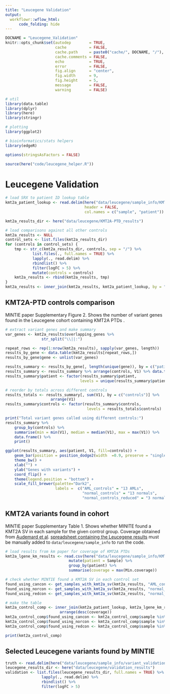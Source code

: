 ```yaml
---
title: "Leucegene Validation"
output:
  workflowr::wflow_html:
      code_folding: hide
---
```


```r
DOCNAME = "Leucegene_Validation"
knitr::opts_chunk$set(autodep        = TRUE,
                      cache          = FALSE,
                      cache.path     = paste0("cache/", DOCNAME, "/"),
                      cache.comments = FALSE,
                      echo           = TRUE,
                      error          = FALSE,
                      fig.align      = "center",
                      fig.width      = 9,
                      fig.height     = 5,
                      message        = FALSE,
                      warning        = FALSE)
```


```r
# util
library(data.table)
library(dplyr)
library(here)
library(stringr)

# plotting
library(ggplot2)

# bioinformatics/stats helpers
library(edgeR)
```


```r
options(stringsAsFactors = FALSE)
```


```r
source(here("code/leucegene_helper.R"))
```

Leucegene Validation
====================


```r
# load SRX to patient ID lookup table
kmt2a_patient_lookup <- read.delim(here("data/leucegene/sample_info/KMT2A-PTD_samples.txt"),
                                   header = FALSE,
                                   col.names = c("sample", "patient"))

kmt2a_results_dir <- here("data/leucegene/KMT2A-PTD_results")

# load comparisons against all other controls
kmt2a_results <- NULL
control_sets <- list.files(kmt2a_results_dir)
for (controls in control_sets) {
    tmp <- str_c(kmt2a_results_dir, controls, sep = "/") %>%
            list.files(., full.names = TRUE) %>%
            lapply(., read.delim) %>%
            rbindlist() %>%
            filter(logFC > 5) %>%
            mutate(controls = controls)
    kmt2a_results <- rbind(kmt2a_results, tmp)
}
kmt2a_results <- inner_join(kmt2a_results, kmt2a_patient_lookup, by = "sample")
```

## KMT2A-PTD controls comparison

MINTIE paper Supplementary Figure 2. Shows the number of variant genes found in the Leucegene
cohort containing KMT2A PTDs . 

```r
# extract variant genes and make summary
var_genes <- kmt2a_results$overlapping_genes %>%
                str_split("\\||:")

repeat_rows <- rep(1:nrow(kmt2a_results), sapply(var_genes, length))
results_by_gene <- data.table(kmt2a_results[repeat_rows,])
results_by_gene$gene <- unlist(var_genes)

results_summary <- results_by_gene[, length(unique(gene)), by = c("patient", "controls")]
results_summary <- results_summary %>% arrange(controls, V1) %>% data.table()
results_summary$patient <- factor(results_summary$patient,
                                 levels = unique(results_summary$patient))

# reorder by totals across different controls
results_totals <- results_summary[, sum(V1), by = c("controls")] %>%
                    arrange(V1)
results_summary$controls <- factor(results_summary$controls,
                                    levels = results_totals$controls)

print("Total variant genes called using different controls:")
results_summary %>%
    group_by(controls) %>%
    summarise(min = min(V1), median = median(V1), max = max(V1)) %>%
    data.frame() %>%
    print()

ggplot(results_summary, aes(patient, V1, fill=controls)) +
    geom_bar(position = position_dodge2(width  =0.9, preserve = "single"), stat = "identity") +
    theme_bw() +
    xlab("") +
    ylab("Genes with variants") +
    coord_flip() +
    theme(legend.position = "bottom") +
    scale_fill_brewer(palette="Dark2",
                      labels =  c("AML_controls" = "13 AMLs",
                                  "normal_controls" = "13 normals",
                                  "normal_controls_reduced" = "3 normals"))
```

## KMT2A variants found in cohort

MINTIE paper Supplementary Table 1. Shows whether MINITE found a KMT2A SV in each sample
for the given control group. Coverage obtained from [Audemard et al](https://doi.org/10.1101/295808).
[spreadsheet containing the Leucegene results](https://www.biorxiv.org/highwire/filestream/93175/field_highwire_adjunct_files/1/295808-2.zip)
must be manually added to `data/leucegene/sample_info` to run the code.

```r
# load results from km paper for coverage of KMT2A PTDs
kmt2a_lgene_km_results <- read.csv(here("data/leucegene/sample_info/KMT2A-PTD_8-2.fa.xls"), sep="\t") %>%
                            mutate(patient = Sample) %>%
                            group_by(patient) %>%
                            summarise(coverage = max(Min.coverage))

# check whether MINTIE found a KMT2A SV in each control set
found_using_cancon <- get_samples_with_kmt2a_sv(kmt2a_results, "AML_controls")
found_using_norcon <- get_samples_with_kmt2a_sv(kmt2a_results, "normal_controls")
found_using_redcon <- get_samples_with_kmt2a_sv(kmt2a_results, "normal_controls_reduced")

# make the table
kmt2a_control_comp <- inner_join(kmt2a_patient_lookup, kmt2a_lgene_km_results, by = "patient") %>%
                        arrange(desc(coverage))
kmt2a_control_comp$found_using_cancon <- kmt2a_control_comp$sample %in% found_using_cancon
kmt2a_control_comp$found_using_norcon <- kmt2a_control_comp$sample %in% found_using_norcon
kmt2a_control_comp$found_using_redcon <- kmt2a_control_comp$sample %in% found_using_redcon

print(kmt2a_control_comp)
```

## Selected Leucegene variants found by MINTIE

```r
truth <- read.delim(here("data/leucegene/sample_info/variant_validation_table.tsv"), sep = "\t")
leucegene_results_dir <- here("data/leucegene/validation_results")
validation <- list.files(leucegene_results_dir, full.names = TRUE) %>%
                lapply(., read.delim) %>%
                rbindlist() %>%
                filter(logFC > 5)
```


